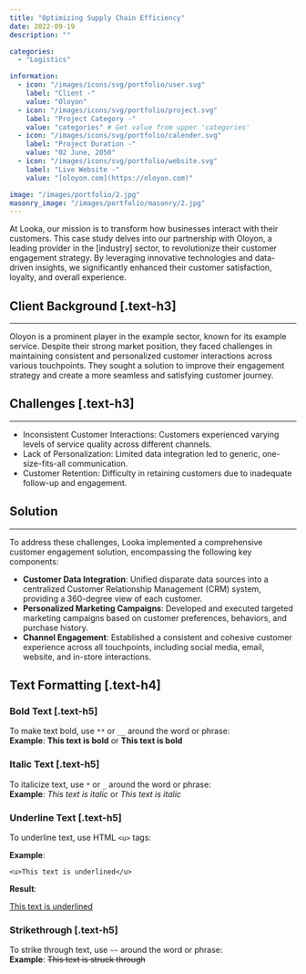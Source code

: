```yaml
---
title: "Optimizing Supply Chain Efficiency"
date: 2022-09-19
description: ""

categories:
  - "Logistics"

information:
  - icon: "/images/icons/svg/portfolio/user.svg"
    label: "Client -"
    value: "Oloyon"
  - icon: "/images/icons/svg/portfolio/project.svg"
    label: "Project Category -"
    value: "categories" # Get value from upper 'categories'
  - icon: "/images/icons/svg/portfolio/calender.svg"
    label: "Project Duration -"
    value: "02 June, 2050"
  - icon: "/images/icons/svg/portfolio/website.svg"
    label: "Live Website -"
    value: "[oloyon.com](https://oloyon.com)"

image: "/images/portfolio/2.jpg"
masonry_image: "/images/portfolio/masonry/2.jpg"
---
```


At Looka, our mission is to transform how businesses interact with their customers. This case study delves into our partnership with Oloyon, a leading provider in the [industry] sector, to revolutionize their customer engagement strategy. By leveraging innovative technologies and data-driven insights, we significantly enhanced their customer satisfaction, loyalty, and overall experience.

## Client Background [.text-h3]

---

Oloyon is a prominent player in the example sector, known for its example service. Despite their strong market position, they faced challenges in maintaining consistent and personalized customer interactions across various touchpoints. They sought a solution to improve their engagement strategy and create a more seamless and satisfying customer journey.

## Challenges [.text-h3]

---

- Inconsistent Customer Interactions: Customers experienced varying levels of service quality across different channels.
- Lack of Personalization: Limited data integration led to generic, one-size-fits-all communication.
- Customer Retention: Difficulty in retaining customers due to inadequate follow-up and engagement.

## Solution

---

To address these challenges, Looka implemented a comprehensive customer engagement solution, encompassing the following key components:

- **Customer Data Integration**: Unified disparate data sources into a centralized Customer Relationship Management (CRM) system, providing a 360-degree view of each customer.
- **Personalized Marketing Campaigns**: Developed and executed targeted marketing campaigns based on customer preferences, behaviors, and purchase history.
- **Channel Engagement**: Established a consistent and cohesive customer experience across all touchpoints, including social media, email, website, and in-store interactions.

## Text Formatting [.text-h4]

### Bold Text [.text-h5]

To make text bold, use `**` or `__` around the word or phrase:  
**Example**: **This text is bold** or **This text is bold**

### Italic Text [.text-h5]

To italicize text, use `*` or `_` around the word or phrase:  
**Example**: _This text is italic_ or _This text is italic_

### Underline Text [.text-h5]

To underline text, use HTML `<u>` tags:

**Example**:

`<u>This text is underlined</u>`

**Result**:

<u>This text is underlined</u>

### Strikethrough [.text-h5]

To strike through text, use `~~` around the word or phrase:  
**Example**: ~~This text is struck through~~
